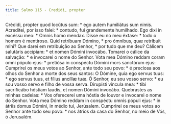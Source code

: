 ```yaml
---
title: Salmo 115 - Credidi, propter
---
```


<div class="grid grid-cols-2 gap-5">
  <span class="text-justify">
    Crédidi, propter quod locútus sum: * ego autem humiliátus sum nimis.
  </span>
  <span class="text-justify">
    Acreditei, por isso falei: * contudo, fui grandemente humilhado.
  </span>
  <span class="text-justify">
    Ego dixi in excéssu meo: * Omnis homo mendax.
  </span>
  <span class="text-justify">
    Disse eu no meu êxtase: * todo o homem é mentiroso.
  </span>
  <span class="text-justify">
    Quid retríbuam Dómino, * pro ómnibus, quæ retríbuit mihi?
  </span>
  <span class="text-justify">
    Que darei em retribuição ao Senhor, * por tudo que me deu?
  </span>
  <span class="text-justify">
    Cálicem salutáris accípiam: * et nomen Dómini invocábo.
  </span>
  <span class="text-justify">
    Tomarei o cálice da salvação: * e invocarei o nome do Senhor.
  </span>
  <span class="text-justify">
    Vota mea Dómino reddam coram omni pópulo ejus: * pretiósa in conspéctu
    Dómini mors sanctórum ejus:
  </span>
  <span class="text-justify">
    Cumprirei os meus votos ao Senhor, ante todo seu povo: * é preciosa aos
    olhos do Senhor a morte dos seus santos:
  </span>
  <span class="text-justify">
    O Dómine, quia ego servus tuus: * ego servus tuus, et fílius ancíllæ tuæ.
  </span>
  <span class="text-justify">
    Ó Senhor, eu sou vosso servo: * eu sou vosso servo e filho de vossa serva.
  </span>
  <span class="text-justify">
    Dirupísti víncula mea: * tibi sacrificábo hóstiam laudis, et nomen Dómini
    invocábo.
  </span>
  <span class="text-justify">
    Quebrastes as minhas cadeias: * Vos oferecerei uma hóstia de louvor e
    invocarei o nome do Senhor.
  </span>
  <span class="text-justify">
    Vota mea Dómino reddam in conspéctu omnis pópuli ejus: * in átriis domus
    Dómini, in médio tui, Jerúsalem.
  </span>
  <span class="text-justify">
    Cumprirei os meus votos ao Senhor ante todo seu povo: * nos átrios da casa
    do Senhor, no meio de Vós, ó Jerusalém.
  </span>
</div>
